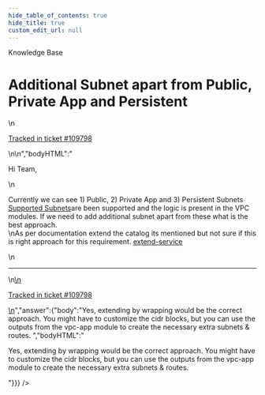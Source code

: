 ```yaml
---
hide_table_of_contents: true
hide_title: true
custom_edit_url: null
---
```



<head>
  <link rel="canonical" href="https://github.com/gruntwork-io/knowledge-base/discussions/636" />
</head>

<CenterLayout>
<span className="searchCategory">Knowledge Base</span>
<h1>Additional Subnet apart from Public, Private App and Persistent</h1>
<GitHub discussion={{"id":"D_kwDOF8slf84ASLPe","number":636,"author":{"login":"bangupoc"},"title":"Additional Subnet apart from Public, Private App and Persistent","body":"\nHi Team,\r\n\r\nCurrently we can see 1) Public, 2) Private App and 3) Persistent Subnets [Supported Subnets](https://docs.gruntwork.io/guides/build-it-yourself/vpc/core-concepts/subnets)are been supported and the logic is present in the VPC modules. If we need to add additional subnet apart from these what is the best approach. \r\nAs per documentation extend the catalog its mentioned but not sure if this is right approach for this requirement. [extend-service](https://docs.gruntwork.io/reference/services/intro/create-your-own-service-catalog#extend-gruntwork-services)\n\n---\n\n<ins datetime=\"2023-01-17T11:54:23Z\">\n  <p><a href=\"https://support.gruntwork.io/hc/requests/109798\">Tracked in ticket #109798</a></p>\n</ins>\n","bodyHTML":"<p dir=\"auto\">Hi Team,</p>\n<p dir=\"auto\">Currently we can see 1) Public, 2) Private App and 3) Persistent Subnets <a href=\"https://docs.gruntwork.io/guides/build-it-yourself/vpc/core-concepts/subnets\" rel=\"nofollow\">Supported Subnets</a>are been supported and the logic is present in the VPC modules. If we need to add additional subnet apart from these what is the best approach.<br>\nAs per documentation extend the catalog its mentioned but not sure if this is right approach for this requirement. <a href=\"https://docs.gruntwork.io/reference/services/intro/create-your-own-service-catalog#extend-gruntwork-services\" rel=\"nofollow\">extend-service</a></p>\n<hr>\n<ins datetime=\"2023-01-17T11:54:23Z\">\n  <p dir=\"auto\"><a href=\"https://support.gruntwork.io/hc/requests/109798\" rel=\"nofollow\">Tracked in ticket #109798</a></p>\n</ins>","answer":{"body":"Yes, extending by wrapping would be the correct approach. You might have to customize the cidr blocks, but you can use the outputs from the vpc-app module to create the necessary extra subnets & routes. ","bodyHTML":"<p dir=\"auto\">Yes, extending by wrapping would be the correct approach. You might have to customize the cidr blocks, but you can use the outputs from the vpc-app module to create the necessary extra subnets &amp; routes.</p>"}}} />

</CenterLayout>
  

<!-- ##DOCS-SOURCER-START
{
  "sourcePlugin": "github-discussions",
  "hash": "6f93ce1943fe7edb9eb921114261750a"
}
##DOCS-SOURCER-END -->
